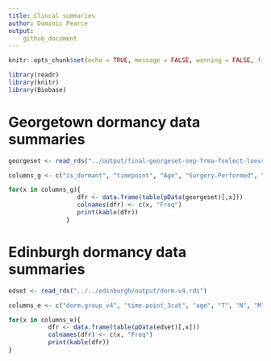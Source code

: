 ```yaml
---
title: Clincal summaries
author: Dominic Pearce
output:
    github_document
---
```


```r
knitr::opts_chunk$set(echo = TRUE, message = FALSE, warning = FALSE, fig.align = 'center', results = 'asis')
```

```r
library(readr)
library(knitr)
library(Biobase)
```

# Georgetown dormancy data summaries

```r
georgeset <- read_rds("../output/final-georgeset-sep-frma-fselect-loess-clin-cb.Rds")

columns_g <- c("is_dormant", "timepoint", "Age", "Surgery.Performed", "T", "N", "M", "ER", "Diagnostic.CB.Grade", "HER2.IHC", "HER2.FISH", "Overall.HER2", "No.of.Pos.Nodes", "Chemo", "Radiotherapy", "ET.Drugs", "Any.Recurrence", "Alive.Dead", "is_freshfrozen")

for(x in columns_g){
                   dfr <- data.frame(table(pData(georgeset)[,x]))
                   colnames(dfr) <- c(x, "Freq")
                   print(kable(dfr))
                } 
```

# Edinburgh dormancy data summaries

```r
edset <- read_rds("../../edinburgh/output/dorm-v4.rds")

columns_e <- c("dorm.group_v4", "time.point_3cat", "age", "T", "N", "M", "ER", "Grade", "HER2", "HER2.FISH", "drug.type", "proteomics", "recur.status", "Death")

for(x in columns_e){
           dfr <- data.frame(table(pData(edset)[,x]))
           colnames(dfr) <- c(x, "Freq")
           print(kable(dfr))
}

```
